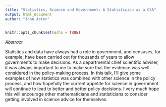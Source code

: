 ```yaml
---
title: "Statistics, Science and Government: A Statistician as a CSA"
output: html_document
author: "John Aston"
---
```


```r
knitr::opts_chunk$set(echo = TRUE)
```

*Abstract*

Statistics and data have always had a role in government, and censuses, for example, have been carried out for thousands of years to allow governments to make decisions. As a departmental chief scientific adviser, it was always important to me to make sure that the evidence was well considered in the policy-making process.  In this talk, I'll give some examples of how statistics was combined with other science in the policy process, and how hopefully the current appetite for science in government will continue to lead to better and better policy decisions. I very much hope this will encourage other mathematicians and statisticians to consider getting involved in science advice for themselves.